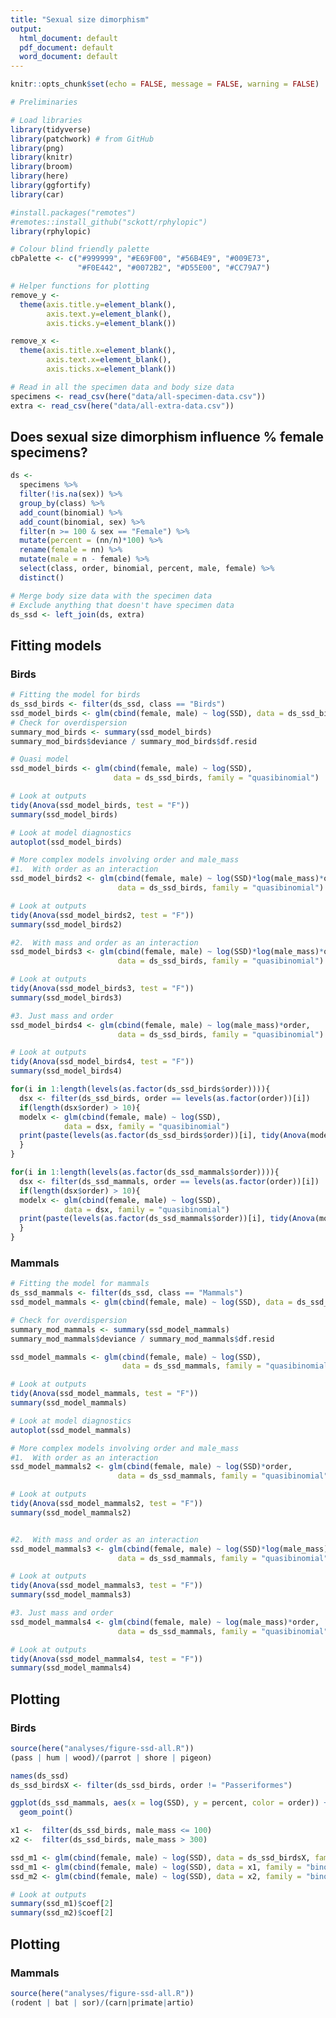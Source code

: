 ```yaml
---
title: "Sexual size dimorphism"
output:
  html_document: default
  pdf_document: default
  word_document: default
---
```

  
  ```r
knitr::opts_chunk$set(echo = FALSE, message = FALSE, warning = FALSE)
```

```r
# Preliminaries

# Load libraries
library(tidyverse)
library(patchwork) # from GitHub
library(png)
library(knitr)
library(broom)
library(here)
library(ggfortify)
library(car)

#install.packages("remotes")
#remotes::install_github("sckott/rphylopic")
library(rphylopic)

# Colour blind friendly palette
cbPalette <- c("#999999", "#E69F00", "#56B4E9", "#009E73", 
               "#F0E442", "#0072B2", "#D55E00", "#CC79A7")

# Helper functions for plotting
remove_y <- 
  theme(axis.title.y=element_blank(),
        axis.text.y=element_blank(),
        axis.ticks.y=element_blank())

remove_x <-   
  theme(axis.title.x=element_blank(),
        axis.text.x=element_blank(),
        axis.ticks.x=element_blank())
```

```r
# Read in all the specimen data and body size data
specimens <- read_csv(here("data/all-specimen-data.csv")) 
extra <- read_csv(here("data/all-extra-data.csv"))
```

## Does sexual size dimorphism influence % female specimens?

```r
ds <-
  specimens %>%
  filter(!is.na(sex)) %>%
  group_by(class) %>%
  add_count(binomial) %>%
  add_count(binomial, sex) %>%
  filter(n >= 100 & sex == "Female") %>%
  mutate(percent = (nn/n)*100) %>%
  rename(female = nn) %>%
  mutate(male = n - female) %>%
  select(class, order, binomial, percent, male, female) %>%
  distinct()
```


```r
# Merge body size data with the specimen data
# Exclude anything that doesn't have specimen data
ds_ssd <- left_join(ds, extra)
```

## Fitting models
### Birds
```r
# Fitting the model for birds
ds_ssd_birds <- filter(ds_ssd, class == "Birds")
ssd_model_birds <- glm(cbind(female, male) ~ log(SSD), data = ds_ssd_birds, family = "binomial")
# Check for overdispersion
summary_mod_birds <- summary(ssd_model_birds)
summary_mod_birds$deviance / summary_mod_birds$df.resid 

# Quasi model
ssd_model_birds <- glm(cbind(female, male) ~ log(SSD), 
                       data = ds_ssd_birds, family = "quasibinomial")

# Look at outputs
tidy(Anova(ssd_model_birds, test = "F"))
summary(ssd_model_birds)

# Look at model diagnostics
autoplot(ssd_model_birds)
```

```r
# More complex models involving order and male_mass
#1.  With order as an interaction
ssd_model_birds2 <- glm(cbind(female, male) ~ log(SSD)*log(male_mass)*order, 
                        data = ds_ssd_birds, family = "quasibinomial")

# Look at outputs
tidy(Anova(ssd_model_birds2, test = "F"))
summary(ssd_model_birds2)

#2.  With mass and order as an interaction
ssd_model_birds3 <- glm(cbind(female, male) ~ log(SSD)*log(male_mass)*order, 
                        data = ds_ssd_birds, family = "quasibinomial")

# Look at outputs
tidy(Anova(ssd_model_birds3, test = "F"))
summary(ssd_model_birds3)

#3. Just mass and order
ssd_model_birds4 <- glm(cbind(female, male) ~ log(male_mass)*order, 
                        data = ds_ssd_birds, family = "quasibinomial")

# Look at outputs
tidy(Anova(ssd_model_birds4, test = "F"))
summary(ssd_model_birds4)

```

```r

for(i in 1:length(levels(as.factor(ds_ssd_birds$order)))){
  dsx <- filter(ds_ssd_birds, order == levels(as.factor(order))[i])
  if(length(dsx$order) > 10){
  modelx <- glm(cbind(female, male) ~ log(SSD), 
            data = dsx, family = "quasibinomial")
  print(paste(levels(as.factor(ds_ssd_birds$order))[i], tidy(Anova(modelx, test = "F"))[[5]][1]))
  }
}
```

```r

for(i in 1:length(levels(as.factor(ds_ssd_mammals$order)))){
  dsx <- filter(ds_ssd_mammals, order == levels(as.factor(order))[i])
  if(length(dsx$order) > 10){
  modelx <- glm(cbind(female, male) ~ log(SSD), 
            data = dsx, family = "quasibinomial")
  print(paste(levels(as.factor(ds_ssd_mammals$order))[i], tidy(Anova(modelx, test = "F"))[[5]][1]))
  }
}
```
### Mammals
```r
# Fitting the model for mammals
ds_ssd_mammals <- filter(ds_ssd, class == "Mammals")
ssd_model_mammals <- glm(cbind(female, male) ~ log(SSD), data = ds_ssd_mammals, family = "binomial")

# Check for overdispersion
summary_mod_mammals <- summary(ssd_model_mammals)
summary_mod_mammals$deviance / summary_mod_mammals$df.resid 

ssd_model_mammals <- glm(cbind(female, male) ~ log(SSD), 
                         data = ds_ssd_mammals, family = "quasibinomial")

# Look at outputs
tidy(Anova(ssd_model_mammals, test = "F"))
summary(ssd_model_mammals)

# Look at model diagnostics
autoplot(ssd_model_mammals)
```

```r
# More complex models involving order and male_mass
#1.  With order as an interaction
ssd_model_mammals2 <- glm(cbind(female, male) ~ log(SSD)*order, 
                        data = ds_ssd_mammals, family = "quasibinomial")

# Look at outputs
tidy(Anova(ssd_model_mammals2, test = "F"))
summary(ssd_model_mammals2)


#2.  With mass and order as an interaction
ssd_model_mammals3 <- glm(cbind(female, male) ~ log(SSD)*log(male_mass)*order, 
                        data = ds_ssd_mammals, family = "quasibinomial")

# Look at outputs
tidy(Anova(ssd_model_mammals3, test = "F"))
summary(ssd_model_mammals3)

#3. Just mass and order
ssd_model_mammals4 <- glm(cbind(female, male) ~ log(male_mass)*order, 
                        data = ds_ssd_mammals, family = "quasibinomial")

# Look at outputs
tidy(Anova(ssd_model_mammals4, test = "F"))
summary(ssd_model_mammals4)
```

## Plotting
### Birds

```r
source(here("analyses/figure-ssd-all.R"))
(pass | hum | wood)/(parrot | shore | pigeon)

```

```r
names(ds_ssd)
ds_ssd_birdsX <- filter(ds_ssd_birds, order != "Passeriformes")

ggplot(ds_ssd_mammals, aes(x = log(SSD), y = percent, color = order)) +
  geom_point() 

x1 <-  filter(ds_ssd_birds, male_mass <= 100)
x2 <-  filter(ds_ssd_birds, male_mass > 300)

ssd_m1 <- glm(cbind(female, male) ~ log(SSD), data = ds_ssd_birdsX, family = "binomial")
ssd_m1 <- glm(cbind(female, male) ~ log(SSD), data = x1, family = "binomial")
ssd_m2 <- glm(cbind(female, male) ~ log(SSD), data = x2, family = "binomial")

# Look at outputs
summary(ssd_m1)$coef[2]
summary(ssd_m2)$coef[2]

```
## Plotting
### Mammals

```r
source(here("analyses/figure-ssd-all.R"))
(rodent | bat | sor)/(carn|primate|artio)
```
